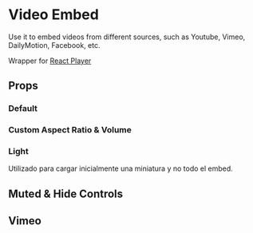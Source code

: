 
<Meta title='components/VideoEmbed' component={VideoEmbed} />

# Video Embed

Use it to embed videos from different sources, such as Youtube, Vimeo, DailyMotion, Facebook, etc.

Wrapper for [React Player](https://github.com/CookPete/react-player)

## Props

<Props of={VideoEmbed} />

### Default

<Preview>
  <Story name='Default'>
    <VideoEmbed
      url='https://www.youtube.com/watch?v=xlr_87FmD3w'
      sx={{ width: 600, mx: "auto", p: 10 }}
    />
  </Story>
</Preview>

### Custom Aspect Ratio & Volume

<Preview>
  <Story name='Aspect Ratio & Volume'>
    <VideoEmbed
      url='https://www.youtube.com/watch?v=xlr_87FmD3w'
      aspectRatio='1:1'
      volume={0.2}
      sx={{ width: 600, mx: "auto", p: 10 }}
    />
  </Story>
</Preview>

### Light

Utilizado para cargar inicialmente una miniatura y no todo el embed.

<Preview>
  <Story name='Light'>
    <VideoEmbed
      url='https://www.youtube.com/watch?v=xlr_87FmD3w'
      lightLoad
      sx={{ width: 600, mx: "auto", p: 10 }}
    />
  </Story>
</Preview>

## Muted & Hide Controls

<Preview>
  <Story name='Muted & Hide Controls'>
    <VideoEmbed
      url='https://www.youtube.com/watch?v=xlr_87FmD3w'
      muted
      hideControls
      sx={{ width: 600, mx: "auto", p: 10 }}
    />
  </Story>
</Preview>

## Vimeo

<Preview>
  <Story name='Vimeo'>
    <VideoEmbed
      url='https://vimeo.com/62566576'
      sx={{ width: 600, mx: "auto", p: 10 }}
    />
  </Story>
</Preview>
